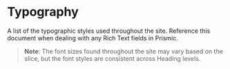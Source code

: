 

<Meta title="Style Guide/Typography" />

# Typography

A list of the typographic styles used throughout the site. Reference this
document when dealing with any Rich Text fields in Prismic.

> **Note**: The font sizes found throughout the site may vary based on the
> slice, but the font styles are consistent across Heading levels.

<Typography />
